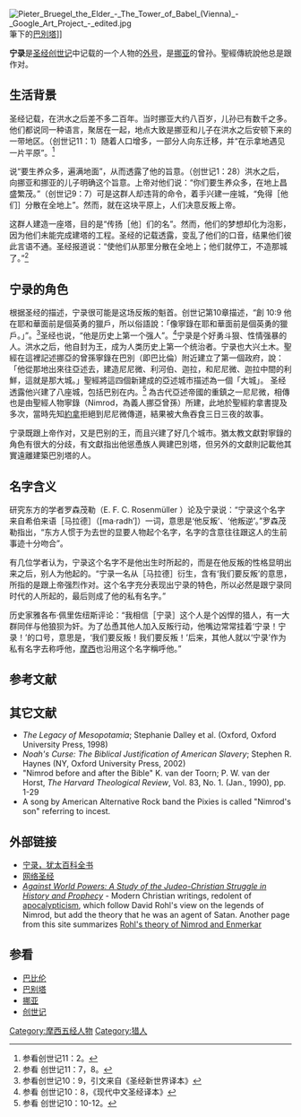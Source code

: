 {{original research|time=2017-10-22T00:38:33+00:00}}
{{primarysources|time=2017-10-22T00:38:33+00:00}}
[[File:Pieter_Bruegel_the_Elder_-_The_Tower_of_Babel_(Vienna)_-_Google_Art_Project_-_edited.jpg|thumb]]筆下的[[巴別塔|巴別塔]]]]

'''宁录'''是[[圣经|圣经]][[创世记|创世记]]中记载的一个人物的[[外号|外号]]，是[[挪亚|挪亚]]的曾孙。聖經傳統說他总是跟{{YHWH}}作对。

== 生活背景 ==
圣经记载，在洪水之后差不多二百年。当时挪亚大约八百岁，儿孙已有数千之多。他们都说同一种语言，聚居在一起，地点大致是挪亚和儿子在洪水之后安顿下来的一带地区。（创世记11：1）随着人口增多，一部分人向东迁移，并“在示拿地遇见一片平原”。<ref>参看创世记11：2。</ref>

{{YHWH}}说“要生养众多，遍满地面”，从而透露了他的旨意。（创世记1：28）洪水之后，{{YHWH}}向挪亚和挪亚的儿子明确这个旨意。上帝对他们说：“你们要生养众多，在地上昌盛繁茂。”（创世记9：7）可是这群人却违背{{YHWH}}的命令，着手兴建一座城，“免得［他们］分散在全地上”。然而，就在这块平原上，人们决意反叛上帝。

这群人建造一座塔，目的是“传扬［他］们的名”。然而，他们的梦想却化为泡影，因为他们未能完成建塔的工程。圣经的记载透露，{{YHWH}}变乱了他们的口音，结果他们彼此言语不通。圣经报道说：“{{YHWH}}使他们从那里分散在全地上；他们就停工，不造那城了。”<ref>参看 创世记11：7，8。</ref>

== 宁录的角色 ==
根据圣经的描述，宁录很可能是这场反叛的魁首。创世记第10章描述，“創 10:9 他在耶和華面前是個英勇的獵戶，所以俗語說：「像寧錄在耶和華面前是個英勇的獵戶。」”。<ref>参看创世记10：9，引文来自《圣经新世界译本》</ref>圣经也说，“他是历史上第一个强人”。<ref>参看 创世记10：8，《现代中文圣经译本》</ref>宁录是个好勇斗狠、性情强暴的人。洪水之后，他自封为王，成为人类历史上第一个统治者。宁录也大兴土木。聖經在這裡記述挪亞的曾孫寧錄在巴別（即巴比倫）附近建立了第一個政府，說：「他從那地出來往亞述去，建造尼尼微、利河伯、迦拉，和尼尼微、迦拉中間的利鮮，這就是那大城。」聖經將這四個新建成的亞述城市描述為一個「大城」。
圣经透露他兴建了八座城，包括巴别在内。<ref>参看 创世记10：10-12。</ref>
為古代亞述帝國的重鎮之一尼尼微，相傳也是由聖經人物寧錄（Nimrod，為義人挪亞曾孫）所建，此地於聖經約拿書提及多次，當時先知[[約拿|約拿]]拒絕到尼尼微傳道，結果被大魚吞食三日三夜的故事。

宁录既跟上帝作对，又是巴别的王，而且兴建了好几个城市。猶太教文獻對寧錄的角色有很大的分歧，有文獻指出他慫恿族人興建巴別塔，但另外的文獻則記載他其實遠離建築巴別塔的人。

== 名字含义 ==
研究东方的学者罗森茂勒（E. F. C. Rosenmüller ）论及宁录说：“宁录这个名字来自希伯来语［马拉德］（[ma·radh′]）一词，意思是‘他反叛’、‘他叛逆’。”罗森茂勒指出，“东方人惯于为去世的显要人物起个名字，名字的含意往往跟这人的生前事迹十分吻合”。

有几位学者认为，宁录这个名字不是他出生时所起的，而是在他反叛的性格显明出来之后，别人为他起的。“宁录一名从［马拉德］衍生，含有‘我们要反叛’的意思，所指的是跟上帝强烈作对。这个名字充分表现出宁录的特色，所以必然是跟宁录同时代的人所起的，最后则成了他的私有名字。”

历史家雅各布·佩里佐纽斯评论：“我相信［宁录］这个人是个凶悍的猎人，有一大群同伴与他狼狈为奸。为了怂恿其他人加入反叛行动，他嘴边常常挂着‘宁录！宁录！’的口号，意思是，‘我们要反叛！我们要反叛！’后来，其他人就以‘宁录’作为私有名字去称呼他，[[摩西|摩西]]也沿用这个名字稱呼他。”

== 参考文献 ==
<div class="references-small">
<references />
</div>
== 其它文献 ==
* ''The Legacy of Mesopotamia''; Stephanie Dalley et al. (Oxford, Oxford University Press, 1998)
* ''Noah's Curse: The Biblical Justification of American Slavery''; Stephen R. Haynes (NY, Oxford University Press, 2002)
* "Nimrod before and after the Bible" K. van der Toorn; P. W. van der Horst, ''The Harvard Theological Review'', Vol. 83, No. 1. (Jan., 1990), pp. 1-29
* A song by American Alternative Rock band the Pixies is called "Nimrod's son" referring to incest.
== 外部链接 ==
* [http://www.jewishencyclopedia.com/view.jsp?artid=295&letter=N&search=nimrod 宁录，犹太百科全书]{{Wayback|url=http://www.jewishencyclopedia.com/view.jsp?artid=295&letter=N&search=nimrod |date=20090502145605 }}
* [http://christiananswers.net/dictionary/nimrod.html 网络圣经]{{Wayback|url=http://christiananswers.net/dictionary/nimrod.html |date=20090224152115 }}
* [http://www.redmoonrising.com/worldpowers/awpindex.htm ''Against World Powers: A Study of the Judeo-Christian Struggle in History and Prophecy'']{{Wayback|url=http://www.redmoonrising.com/worldpowers/awpindex.htm |date=20090221040437 }} - Modern Christian writings, redolent of [[apocalypticism|apocalypticism]], which follow David Rohl's view on the legends of Nimrod, but add the theory that he was an agent of Satan. Another page from this site summarizes [http://www.redmoonrising.com/agenda.htm Rohl's theory of Nimrod and Enmerkar]{{Wayback|url=http://www.redmoonrising.com/agenda.htm |date=20050403180657 }}

== 参看 ==
* [[巴比伦|巴比伦]]
* [[巴别塔|巴别塔]]
* [[挪亚|挪亚]]
* [[创世记|创世记]]

{{Authority control}}
[[Category:摩西五经人物|Category:摩西五经人物]]
[[Category:猎人|Category:猎人]]